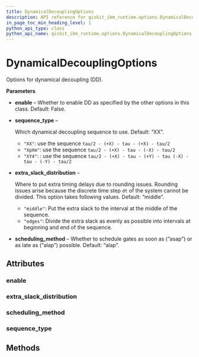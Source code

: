 ```yaml
---
title: DynamicalDecouplingOptions
description: API reference for qiskit_ibm_runtime.options.DynamicalDecouplingOptions
in_page_toc_min_heading_level: 1
python_api_type: class
python_api_name: qiskit_ibm_runtime.options.DynamicalDecouplingOptions
---
```


# DynamicalDecouplingOptions

<Class id="qiskit_ibm_runtime.options.DynamicalDecouplingOptions" isDedicatedPage={true} github="https://github.com/Qiskit/qiskit-ibm-runtime/tree/stable/0.21/qiskit_ibm_runtime/options/dynamical_decoupling_options.py#L20-L50" signature="DynamicalDecouplingOptions(*args, **kwargs)">
  Options for dynamical decoupling (DD).

  **Parameters**

  *   **enable** – Whether to enable DD as specified by the other options in this class. Default: False.

  *   **sequence\_type** –

      Which dynamical decoupling sequence to use. Default: “XX”.

      *   `"XX"`: use the sequence `tau/2 - (+X) - tau - (+X) - tau/2`
      *   `"XpXm"`: use the sequence `tau/2 - (+X) - tau - (-X) - tau/2`
      *   `"XY4"`: : use the sequence `tau/2 - (+X) - tau - (+Y) - tau (-X) - tau - (-Y) - tau/2`

  *   **extra\_slack\_distribution** –

      Where to put extra timing delays due to rounding issues. Rounding issues arise because the discrete time step `dt` of the system cannot be divided. This option takes following values. Default: “middle”.

      *   `"middle"`: Put the extra slack to the interval at the middle of the sequence.
      *   `"edges"`: Divide the extra slack as evenly as possible into intervals at beginning and end of the sequence.

  *   **scheduling\_method** – Whether to schedule gates as soon as (“asap”) or as late as (“alap”) possible. Default: “alap”.

  ## Attributes

  ### enable

  <Attribute id="qiskit_ibm_runtime.options.DynamicalDecouplingOptions.enable" name="enable" attributeTypeHint="UnsetType | bool" attributeValue="Unset" />

  ### extra\_slack\_distribution

  <Attribute id="qiskit_ibm_runtime.options.DynamicalDecouplingOptions.extra_slack_distribution" name="extra_slack_distribution" attributeTypeHint="UnsetType | Literal['middle', 'edges']" attributeValue="Unset" />

  ### scheduling\_method

  <Attribute id="qiskit_ibm_runtime.options.DynamicalDecouplingOptions.scheduling_method" name="scheduling_method" attributeTypeHint="UnsetType | Literal['alap', 'asap']" attributeValue="Unset" />

  ### sequence\_type

  <Attribute id="qiskit_ibm_runtime.options.DynamicalDecouplingOptions.sequence_type" name="sequence_type" attributeTypeHint="UnsetType | Literal['XX', 'XpXm', 'XY4']" attributeValue="Unset" />

  ## Methods
</Class>

